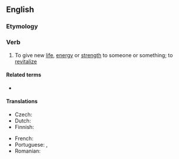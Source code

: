 ==English==

===Etymology===
{{prefix|en|re|invigorate}}

===Verb===
{{en-verb|reinvigorat}}

# To give new [[life]], [[energy]] or [[strength]] to someone or something; to [[revitalize]]

====Related terms====
* {{l|en|reinvigoration}}

====Translations====
{{trans-top|to give new energy or strength}}
* Czech: {{t|cs|oživit}}
* Dutch: {{t|nl|heropleven}}
* Finnish: {{t+|fi|virkistää}}
{{trans-mid}}
* French: {{t+|fr|revigorer}}
* Portuguese: {{t+|pt|revigorar}}, {{t+|pt|reconfortar}}
* Romanian: {{t+|ro|revigora}}
{{trans-bottom}}